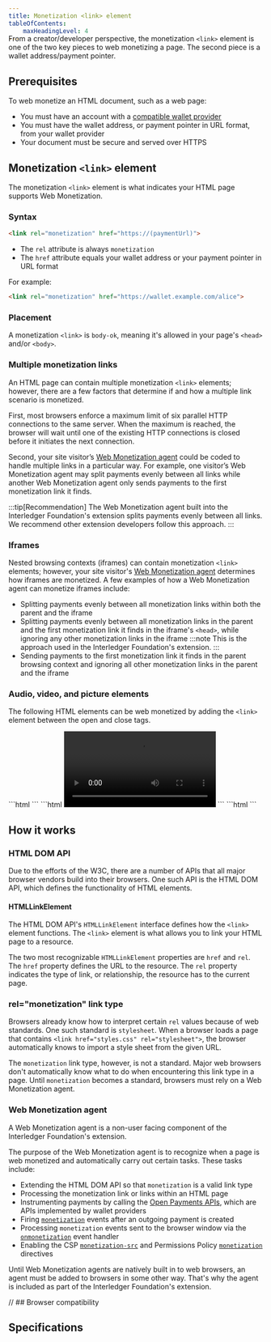 ```yaml
---
title: Monetization <link> element
tableOfContents:
    maxHeadingLevel: 4
---
```



<Badge text="HTML DOM API" style="position: relative; top:-30px;" />

From a creator/developer perspective, the monetization `<link>` element is one of the two key pieces to web monetizing a page. The second piece is a wallet address/payment pointer.

## Prerequisites

To web monetize an HTML document, such as a web page:
* You must have an account with a [compatible wallet provider](/resources/wallets)
* You must have the wallet address, or payment pointer in <LinkOut href="https://paymentpointers.org">URL format</LinkOut>, from your wallet provider
* Your document must be secure and served over HTTPS

## Monetization `<link>` element

The monetization `<link>` element is what indicates your HTML page supports Web Monetization.

### Syntax

```html
<link rel="monetization" href="https://(paymentUrl)">
```

* The `rel` attribute is always `monetization`
* The `href` attribute equals your wallet address or your payment pointer in URL format

For example:

```html
<link rel="monetization" href="https://wallet.example.com/alice">
```

### Placement

A monetization `<link>` is `body-ok`, meaning it's allowed in your page's `<head>` and/or `<body>`.

### Multiple monetization links

An HTML page can contain multiple monetization `<link>` elements; however, there are a few factors that determine if and how a multiple link scenario is monetized. 

First, most browsers enforce a maximum limit of six parallel HTTP connections to the same server. When the maximum is reached, the browser will wait until one of the existing HTTP connections is closed before it initiates the next connection.

Second, your site visitor’s [Web Monetization agent](#web-monetization-agent) could be coded to handle multiple links in a particular way. For example, one visitor’s Web Monetization agent may split payments evenly between all links while another Web Monetization agent only sends payments to the first monetization link it finds.

:::tip[Recommendation]
The Web Monetization agent built into the <LinkOut href="https://github.com/interledger/web-monetization-extension">Interledger Foundation's extension</LinkOut> splits payments evenly between all links. We recommend other extension developers follow this approach.
:::

### Iframes

Nested browsing contexts (iframes) can contain monetization `<link>` elements; however, your site visitor's [Web Monetization agent](#web-monetization-agent) determines how iframes are monetized. A few examples of how a Web Monetization agent can monetize iframes include:

* Splitting payments evenly between all monetization links within both the parent and the iframe
* Splitting payments evenly between all monetization links in the parent and the first monetization link it finds in the iframe's `<head>`, while ignoring any other monetization links in the iframe
    :::note
    This is the approach used in the <LinkOut href="https://github.com/interledger/web-monetization-extension">Interledger Foundation's extension</LinkOut>.
    :::
* Sending payments to the first monetization link it finds in the parent browsing context and ignoring all other monetization links in the parent and the iframe

### Audio, video, and picture elements

The following HTML elements can be web monetized by adding the `<link>` element between the open and close tags.

<Tabs>
    <TabItem label="<audio>" icon="seti:audio">
        ```html
        <audio src="music.mp3">
            <link rel="monetization" href="https://wallet.example.com/bob">
        </audio>
        ```
    </TabItem>
    <TabItem label="<video>" icon="seti:video">
        ```html
        <video src="myvideo">
            <link rel="monetization" href="https://wallet.example.com/bob">
        </video>
        ```
    </TabItem>
    <TabItem label="<picture>" icon="seti:image">
        ```html
        <picture srcset="cat.jpeg">
            <link rel="monetization" href="https://wallet.example.com/bob">
        </picture>
        ```
    </TabItem>
</Tabs>

## How it works

### HTML DOM API

Due to the efforts of the <LinkOut href="https://www.w3.org/">W3C</LinkOut>, there are a number of APIs that all major browser vendors build into their browsers. One such API is the <LinkOut href="https://developer.mozilla.org/en-US/docs/Web/API/HTML_DOM_API">HTML DOM API</LinkOut>, which defines the functionality of HTML elements.

#### HTMLLinkElement

The HTML DOM API's `HTMLLinkElement` interface defines how the `<link>` element functions. The `<link>` element is what allows you to link your HTML page to a resource. 

The two most recognizable `HTMLLinkElement` properties are `href` and `rel`. The `href` property defines the URL to the resource. The `rel` property indicates the type of link, or relationship, the resource has to the current page.

### rel="monetization" link type

Browsers already know how to interpret certain `rel` values because of web standards. One such standard is `stylesheet`. When a browser loads a page that contains `<link href="styles.css" rel="stylesheet">`, the browser automatically knows to import a style sheet from the given URL.

The `monetization` link type, however, is not a standard. Major web browsers don't automatically know what to do when encountering this link type in a page. Until `monetization` becomes a standard, browsers must rely on a Web Monetization agent.

### Web Monetization agent

A Web Monetization agent is a non-user facing component of the <LinkOut href="https://github.com/interledger/web-monetization-extension">Interledger Foundation's extension</LinkOut>.

The purpose of the Web Monetization agent is to recognize when a page is web monetized and automatically carry out certain tasks. These tasks include:

* Extending the HTML DOM API so that `monetization` is a valid link type
* Processing the monetization link or links within an HTML page
* Instrumenting payments by calling the [Open Payments APIs](/experiment/how-payments-work#a-deeper-dive-into-payments), which are APIs implemented by wallet providers 
* Firing [`monetization`](/experiment/events) events after an outgoing payment is created
* Processing `monetization` events sent to the browser window via the [`onmonetization`](/experiment/onmonetization) event handler
* Enabling the CSP [`monetization-src`](/experiment/csp) and Permissions Policy [`monetization`](/experiment/permissions-policy) directives

Until Web Monetization agents are natively built in to web browsers, an agent must be added to browsers in some other way. That's why the agent is included as part of the Interledger Foundation's extension.

<Hidden>

// ## Browser compatibility

<BrowserCompat json={data} />

</Hidden>

## Specifications

<Specification anchor='link-type-monetization' />